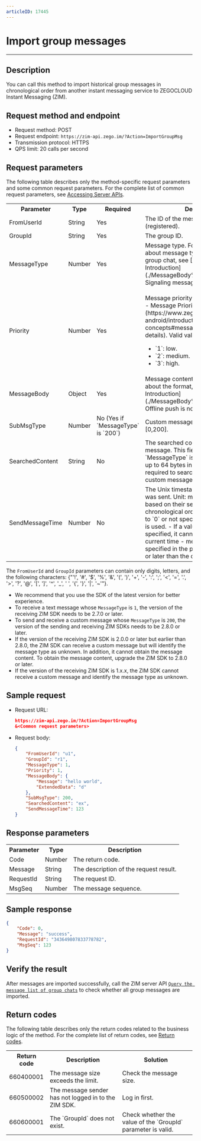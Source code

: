 ```yaml
---
articleID: 17445
---
```

# Import group messages

- - -

## Description

You can call this method to import historical group messages in chronological order from another instant messaging service to ZEGOCLOUD Instant Messaging (ZIM).

## Request method and endpoint

- Request method: POST
- Request endpoint: `https://zim-api.zego.im/?Action=ImportGroupMsg`
- Transmission protocol: HTTPS
- QPS limit: 20 calls per second

## Request parameters

The following table describes only the method-specific request parameters and some common request parameters. For the complete list of common request parameters, see [Accessing Server APIs](../Accessing%20Server%20APIs.mdx#public-parameters).

<table>
<tbody><tr>
<th>Parameter</th>
<th>Type</th>
<th>Required</th>
<th>Description</th>
</tr>
<tr>
<td>FromUserId</td>
<td>String</td>
<td>Yes</td>
<td>The ID of the message sender (registered). </td>
</tr>
<tr>
<td>GroupId</td>
<td>String</td>
<td>Yes</td>
<td>The group ID. </td>
</tr>
<tr>
<td>MessageType</td>
<td>Number</td>
<td>Yes</td>
<td>Message type. For more information about message types applicable to a group chat, see [MessageBody Introduction](./MessageBody%20Introduction.mdx). Signaling messages are not supported. </td>
</tr>
<tr>
<td>Priority</td>
<td>Number</td>
<td>Yes</td>
<td><p>Message priority (read [Basic Concepts - Message Priority](https://www.zegocloud.com/docs/zim-android/introduction/basic-concepts#message-priority) for details). Valid values:</p><ul><li>`1`: low. </li><li>`2`: medium. </li><li>`3`: high. </li></ul></td>
</tr>
<tr>
<td>MessageBody</td>
<td>Object</td>
<td>Yes</td>
<td>Message content. For more information about the format, see [MessageBody Introduction](./MessageBody%20Introduction.mdx). Offline push is not supported. </td>
</tr>
<tr>
<td>SubMsgType</td>
<td>Number</td>
<td>No (Yes if `MessageType` is `200`)</td>
<td>Custom message type. Value range: [0,200]. </td>
</tr>
<tr>
<td>SearchedContent</td>
<td>String</td>
<td>No</td>
<td>The searched content of the custom message. This field is required only if `MessageType` is `200` and can contain up to 64 bytes in length. This field is required to search for associated custom messages on the client. </td>
</tr>
<tr>
<td>SendMessageTime</td>
<td>Number</td>
<td>No</td>
<td>
The Unix timestamp when the message was sent. Unit: ms. Import messages based on their sending timestamps in chronological order.
- If the value is set to `0` or not specified, the current time is used.
- If a value other than `0` is specified, it cannot be earlier than "the current time - message retention days specified in the package × 86400000" or later than the current time.
</td>
</tr>
</tbody></table>

<Note title="Note">

The `FromUserId` and `GroupId` parameters can contain only digits, letters, and the following characters: {"'!', '#', '$', '%', '&', '(', ')', '+', '-', ':', ';', '<', '=', '.', '>', '?', '@', '[', ']', '^', '_', ' ', '{', '}', '|', '~'"}.
</Note>

<Note title="Note">

- We recommend that you use the SDK of the latest version for better experience.
- To receive a text message whose `MessageType` is `1`, the version of the receiving ZIM SDK needs to be 2.7.0 or later.
- To send and receive a custom message whose `MessageType` is `200`, the version of the sending and receiving ZIM SDKs needs to be 2.8.0 or later.
- If the version of the receiving ZIM SDK is 2.0.0 or later but earlier than 2.8.0, the ZIM SDK can receive a custom message but will identify the message type as unknown. In addition, it cannot obtain the message content. To obtain the message content, upgrade the ZIM SDK to 2.8.0 or later.
- If the version of the receiving ZIM SDK is 1.x.x, the ZIM SDK cannot receive a custom message and identify the message type as unknown.
</Note>


## Sample request

- Request URL:

    ```json
    https://zim-api.zego.im/?Action=ImportGroupMsg
    &<Common request parameters>
    ```

- Request body:

    ```json
    {
        "FromUserId": "u1",
        "GroupId": "r1",
        "MessageType": 1,
        "Priority": 1,
        "MessageBody": {
            "Message": "hello world",
            "ExtendedData": "d"
        },
        "SubMsgType": 200,
        "SearchedContent": "ex",
        "SendMessageTime": 123
    }
    ```

## Response parameters

<table>
<tbody><tr>
<th>Parameter</th>
<th>Type</th>
<th>Description</th>
</tr>
<tr>
<td>Code</td>
<td>Number</td>
<td>The return code. </td>
</tr>
<tr>
<td>Message</td>
<td>String</td>
<td>The description of the request result. </td>
</tr>
<tr>
<td>RequestId</td>
<td>String</td>
<td>The request ID. </td>
</tr>
<tr>
<td>MsgSeq</td>
<td>Number</td>
<td>The message sequence. </td>
</tr>
</tbody></table>


## Sample response

```json
{
    "Code": 0,
    "Message": "success",
    "RequestId": "343649807833778782",
    "MsgSeq": 123
}
```

## Verify the result

After messages are imported successfully, call the ZIM server API [`Query the message list of group chats`](../Conversation/Query%20the%20message%20list%20of%20group%20chats.mdx) to check whether all group messages are imported.


## Return codes

The following table describes only the return codes related to the business logic of the method. For the complete list of return codes, see [Return codes](../Return%20codes.mdx).

<table>
<tbody><tr>
<th>Return code</th>
<th>Description</th>
<th>Solution</th>
</tr>
<tr>
<td>660400001</td>
<td>The message size exceeds the limit. </td>
<td>Check the message size. </td>
</tr>
<tr>
<td>660500002</td>
<td>The message sender has not logged in to the ZIM SDK. </td>
<td>Log in first. </td>
</tr>
<tr>
<td>660600001</td>
<td>The `GroupId` does not exist. </td>
<td>Check whether the value of the `GroupId` parameter is valid. </td>
</tr>
</tbody>
</table>
